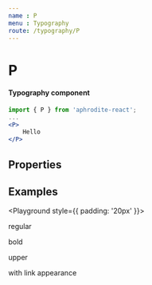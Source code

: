 ```yaml
---
name : P
menu : Typography
route: /typography/P
---
```



# P
#### Typography component

```jsx
import { P } from 'aphrodite-react';
...
<P>
    Hello
</P>
```

## Properties
<Props of={P} />

## Examples
<Playground style={{ padding: '20px' }}>
    <Row horizontal="center">
        <Col xs={6} sm={4}>
            <P center>
                regular
            </P>
        </Col>
        <Col xs={6} sm={4}>
            <P center bold>
                bold
            </P>
        </Col>
        <Col xs={12} sm={4}>
            <P center upper>
                upper
            </P>
        </Col>
        <Col xs={6} sm={12}>
            <P center link>
                with link appearance
            </P>
        </Col>
    </Row>
</Playground>
